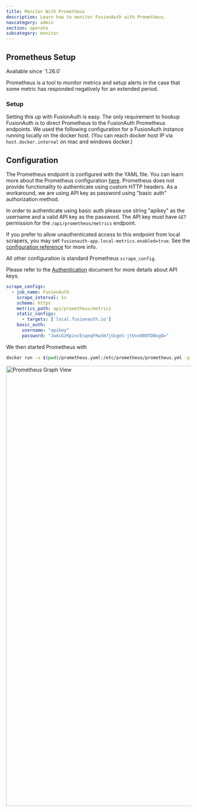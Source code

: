 ```yaml
---
title: Monitor With Prometheus
description: Learn how to monitor FusionAuth with Prometheus.
navcategory: admin
section: operate
subcategory: monitor
---
```


## Prometheus Setup

<Aside type="version">
Available since `1.26.0`
</Aside>

Prometheus is a tool to monitor metrics and setup alerts in the case that some metric has responded negatively for an extended period.

<PrometheusJvmGauges />

### Setup
Setting this up with FusionAuth is easy. The only requirement to hookup FusionAuth is to direct Prometheus to the FusionAuth Prometheus endpoints. We used the following configuration for a FusionAuth instance running locally on the docker host. (You can reach docker host IP via `host.docker.internal` on mac and windows docker.)

## Configuration
The Prometheus endpoint is configured with the YAML file. You can learn more about the Prometheus configuration [here](https://prometheus.io/docs/prometheus/latest/configuration/configuration/#). Prometheus does not provide functionality to authenticate using custom HTTP headers. As a workaround, we are using API key as password using "basic auth" authorization method.

In order to authenticate using basic auth please use string "apikey" as the username and a valid API key as the password. The API key must have `GET` permission for the `/api/prometheus/metrics` endpoint.

If you prefer to allow unauthenticated access to this endpoint from local scrapers, you may set `fusionauth-app.local-metrics.enabled=true`. See the  [configuration reference](/docs/reference/configuration) for more info.

All other configuration is standard Prometheus `scrape_config`.

Please refer to the [Authentication](/docs/apis/authentication#) document for more details about API keys.


```yaml title="prometheus.yaml"
scrape_configs:
  - job_name: FusionAuth
    scrape_interval: 5s
    scheme: https
    metrics_path: api/prometheus/metrics
    static_configs:
      - targets: ['local.fusionauth.io']
    basic_auth:
      username: "apikey"
      password: "Jw4cGzKpzxcEsqnqFKw3m7jUvgeS-jtUvn8B0TDBxgQ="
```


We then started Prometheus with
```bash
docker run -v $(pwd)/prometheus.yaml:/etc/prometheus/prometheus.yml -p 9090:9090 prom/prometheus
```

<img src="/img/docs/operate/secure-and-monitor/prometheus-graph.png" alt="Prometheus Graph View" width="1200" role="shadowed" />
